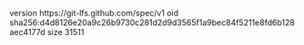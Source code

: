 version https://git-lfs.github.com/spec/v1
oid sha256:d4d8126e20a9c26b9730c281d2d9d3565f1a9bec84f5211e8fd6b128aec4177d
size 31511
